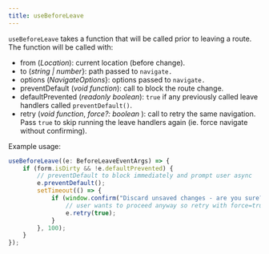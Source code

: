 ```yaml
---
title: useBeforeLeave
---
```


`useBeforeLeave` takes a function that will be called prior to leaving a route. The function will be called with:

- from (_Location_): current location (before change).
- to (_string | number_}: path passed to `navigate.`
- options (_NavigateOptions_}: options passed to `navigate.`
- preventDefault (_void function_): call to block the route change.
- defaultPrevented (_readonly boolean_): `true` if any previously called leave handlers called `preventDefault()`.
- retry (_void function_, _force?: boolean_ ): call to retry the same navigation. Pass `true` to skip running the leave handlers again (ie. force navigate without confirming).

Example usage:

```js
useBeforeLeave((e: BeforeLeaveEventArgs) => {
	if (form.isDirty && !e.defaultPrevented) {
		// preventDefault to block immediately and prompt user async
		e.preventDefault();
		setTimeout(() => {
			if (window.confirm("Discard unsaved changes - are you sure?")) {
				// user wants to proceed anyway so retry with force=true
				e.retry(true);
			}
		}, 100);
	}
});
```
